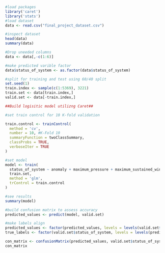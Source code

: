 
```r
#load packages
library('caret')
library('stats')
#load dataset
data <- read.csv("final_project_dataset.csv")

#inspect dataset
head(data)
summary(data)

#Drop uneeded columns
data <- data[,-c(1:6)]

#make predicted varible factor
data$status_of_system <- as.factor(data$status_of_system)

#split for training and test using 60/40 split
set.seed(1)
train.index <- sample(c(1:5369), 3221)
train.set <- data[train.index,]
valid.set <- data[-train.index,]

##Build logisitic model utilizng Caret##

#set train control for 10 K-fold validation

train.control <- trainControl(
  method = 'cv',
  number = 10, #K-Fold 10
  summaryFunction = twoClassSummary,
  classProbs = TRUE,
  verboseIter = TRUE
)

#set model
model <- train(
  status_of_system ~ anomaly + maximum_pressure + maximum_sustained_wind_knots, #test all variables
  train.set,
  method = 'glm',
  trControl = train.control
)

#see results
summary(model)

#build confusion matrix to assess accuracy
predicted_values <- predict(model, valid.set)

#make labels align
predicted_values <- factor(predicted_values, levels = levels(valid.set$status_of_system))
true_labels <- factor(valid.set$status_of_system, levels = levels(predicted_values))

con_matrix <- confusionMatrix(predicted_values, valid.set$status_of_system)
con_matrix

```

